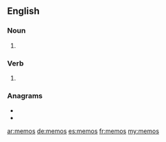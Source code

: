 ==English==

===Noun===
{{head|en|noun plural form}}

# {{plural of|memo|lang=en}}

===Verb===
{{head|en|verb form}}

# {{en-third-person singular of|memo}}

===Anagrams===
* {{l|en|momes}}
* {{l|en|Somme}}

[[ar:memos]]
[[de:memos]]
[[es:memos]]
[[fr:memos]]
[[my:memos]]